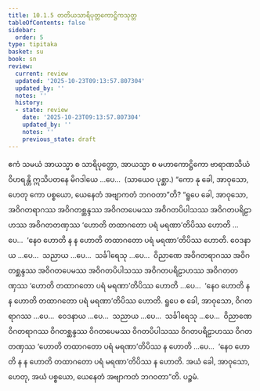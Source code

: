 ```yaml
---
title: 10.1.5 တတိယသာရိပုတ္တကောဋ္ဌိကသုတ္တ
tableOfContents: false
sidebar:
  order: 5
type: tipitaka
basket: su
book: sn
review:
  current: review
  updated: '2025-10-23T09:13:57.807304'
  updated_by: ''
  notes: ''
  history:
  - state: review
    date: '2025-10-23T09:13:57.807304'
    updated_by: ''
    notes: ''
    previous_state: draft
---
```



<ReviewStatus review={frontmatter.review} showDetails={true} />

<HypothesisAnnotation frontmatter={frontmatter} />

<DynamicBreadcrumb />

<Division number="414" book="sn" e="ch" v="18" p="340">

<Paragraph number="1789" book="sn">
ဧကံ သမယံ အာယသ္မာ စ သာရိပုတ္တော, အာယသ္မာ စ မဟာကောဋ္ဌိကော ဗာရာဏသိယံ ဝိဟရန္တိ ဣသိပတနေ မိဂဒါယေ …ပေ…  (သာယေဝ ပုစ္ဆာ.) “ကော နု ခေါ, အာဝုသော, ဟေတု ကော ပစ္စယော, ယေနေတံ အဗျာကတံ ဘဂဝတာ”တိ? “ရူပေ ခေါ, အာဝုသော, အဝိဂတရာဂဿ အဝိဂတစ္ဆန္ဒဿ အဝိဂတပေမဿ အဝိဂတပိပါသဿ အဝိဂတပရိဠာဟဿ အဝိဂတတဏှဿ ‘ဟောတိ တထာဂတော ပရံ မရဏာ’တိပိဿ ဟောတိ …ပေ…  ‘နေဝ ဟောတိ န န ဟောတိ တထာဂတော ပရံ မရဏာ’တိပိဿ ဟောတိ. ဝေဒနာယ …ပေ…  သညာယ …ပေ…  သင်္ခါရေသု …ပေ…  ဝိညာဏေ အဝိဂတရာဂဿ အဝိဂတစ္ဆန္ဒဿ အဝိဂတပေမဿ အဝိဂတပိပါသဿ အဝိဂတပရိဠာဟဿ အဝိဂတတဏှဿ ‘ဟောတိ တထာဂတော ပရံ မရဏာ’တိပိဿ ဟောတိ …ပေ…  ‘နေဝ ဟောတိ န န ဟောတိ တထာဂတော ပရံ မရဏာ’တိပိဿ ဟောတိ. ရူပေ စ ခေါ, အာဝုသော, ဝိဂတရာဂဿ …ပေ…  ဝေဒနာယ …ပေ…  သညာယ …ပေ…  သင်္ခါရေသု …ပေ…  ဝိညာဏေ ဝိဂတရာဂဿ ဝိဂတစ္ဆန္ဒဿ ဝိဂတပေမဿ ဝိဂတပိပါသဿ ဝိဂတပရိဠာဟဿ ဝိဂတတဏှဿ ‘ဟောတိ တထာဂတော ပရံ မရဏာ’တိပိဿ န ဟောတိ …ပေ…  ‘နေဝ ဟောတိ န န ဟောတိ တထာဂတော ပရံ မရဏာ’တိပိဿ န ဟောတိ. အယံ ခေါ, အာဝုသော, ဟေတု, အယံ ပစ္စယော, ယေနေတံ အဗျာကတံ ဘဂဝတာ”တိ.

</Paragraph>
</Division>

<Paragraph number="1790" type="center" book="sn">
ပဉ္စမံ.
</Paragraph>